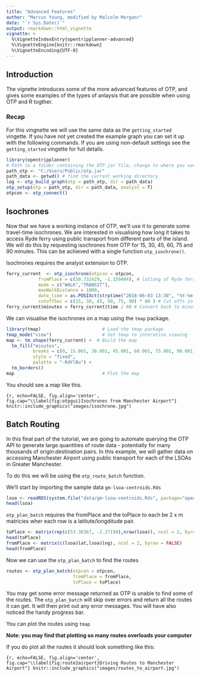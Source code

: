 ```yaml
---
title: "Advanced Features"
author: "Marcus Young, modified by Malcolm Morganr"
date: "`r Sys.Date()`"
output: rmarkdown::html_vignette
vignette: >
  %\VignetteIndexEntry{opentripplanner-advanced}
  %\VignetteEngine{knitr::rmarkdown}
  %\VignetteEncoding{UTF-8}
---
```


## Introduction

The vignette introduces some of the more advanced features of OTP, and gives some examples of the types of anlaysis that are possible when using OTP and R togther.

### Recap

For this vingnette we will use the same data as the `getting_started` vingette. If you have not yet created the example graph you can set it up with the following commands. If you are using non-default settings see the `getting_started` vingette for full details.

```r
library(opentripplanner)
# Path to a folder containing the OTP.jar file, change to where you saved the file.
path_otp <- "C:/Users/Public/otp.jar"
path_data <- getwd() # find the current working directory
log <- otp_build_graph(otp = path_otp, dir = path_data)
otp_setup(otp = path_otp, dir = path_data, analyst = T)
otpcon <- otp_connect()

```

## Isochrones

Now that we have a working instance of OTP, we'll use it to generate some travel-time isochrones. We are interested in visualising how long it takes to access Ryde ferry using public transport from different parts of the island. We will do this by requesting isochrones from OTP for 15, 30, 45, 60, 75 and 90 minutes. This can be achieved with a single function `otp_isochrone()`.

Isochrones requires the analyst extension to OTP. 

```r
ferry_current  <- otp_isochrone(otpcon = otpcon,
            fromPlace = c(50.732429, -1.159494), # latlong of Ryde ferry
            mode = c("WALK","TRANSIT"),
            maxWalkDistance = 1000,
            date_time = as.POSIXct(strptime("2018-06-03 13:30", "%Y-%m-%d %H:%M")),
            cutoffSec = c(15, 30, 45, 60, 75, 90) * 60 ) # Cut offs in seconds
ferry_current$minutes = ferry_current$time / 60 # Convert back to minutes

```

We can visualise the isochrones on a map using the `tmap` package.

```r
library(tmap)                       # Load the tmap package
tmap_mode("view")                   # Set tmap to interative viewing
map <- tm_shape(ferry_current) +  # Build the map
  tm_fill("minutes",
          breaks = c(0, 15.001, 30.001, 45.001, 60.001, 75.001, 90.001),
          style = "fixed",
          palette = "-RdYlBu") +
  tm_borders()
map                                 # Plot the map
```

You should see a map like this.

```{r, echo=FALSE, fig.align='center', fig.cap="\\label{fig:otpgui}Isochrones from Manchester Airport"}
knitr::include_graphics("images/isochrone.jpg")
```

## Batch Routing

In this final part of the tutorial, we are going to automate querying the OTP API to generate large quantities of route data - potentially for many thousands of origin:destination pairs. In this example, we will gather data on accessing Manchester Airport using public transport for each of the LSOAs in Greater Manchester.

To do this we will be using the `otp_route_batch` function.

We'll start by importing the sample data `gm-lsoa-centroids.Rds` 

```r
lsoa <- readRDS(system.file("data/gm-lsoa-centroids.Rds", package="opentripplanner"))
head(lsoa)
```

`otp_plan_batch` requires the fromPlace and the toPlace to each be 2 x m matricies wher each row is a latitute/longditude pair.


```r
toPlace <- matrix(rep(c(53.36367, -2.27190),nrow(lsoa)), ncol = 2, byrow = TRUE)
head(toPlace)
fromPlace <- matrix(c(lsoa$lat,lsoa$lng), ncol = 2, byrow = FALSE)
head(fromPlace)
```

Now we can use the `otp_plan_batch` to find the routes

```r
routes <- otp_plan_batch(otpcon = otpcon,
                         fromPlace = fromPlace,
                         toPlace = toPlace)
```


You may get some error message returned as OTP is unable to find some of the routes. The `otp_plan_batch` will skip over errors and return all the routes it can get. It will then print out any error messages. You will have also noticed the handy progress bar.

You can plot the routes using `tmap` 

**Note: you may find that plotting so many routes overloads your computer** 

If you do plot all the routes it should look something like this:

```{r, echo=FALSE, fig.align='center', fig.cap="\\label{fig:route2airport}Driving Routes to Manchester Airport"}
knitr::include_graphics("images/routes_to_airport.jpg")
```

